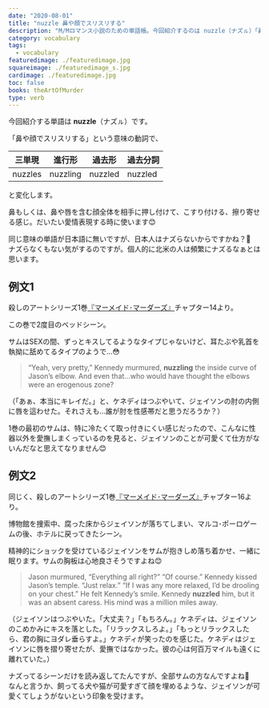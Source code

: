 ```yaml
---
date: "2020-08-01"
title: "nuzzle 鼻や顔でスリスリする"
description: "M/Mロマンス小説のための単語帳。今回紹介するのは nuzzle（ナズㇽ）「鼻や顔でスリスリする」という意味の動詞です。"
category: vocabulary
tags:
  - vocabulary
featuredimage: ./featuredimage.jpg
squareimage: ./featuredimage_s.jpg
cardimage: ./featuredimage.jpg
toc: false
books: theArtOfMurder
type: verb
---
```



今回紹介する単語は __nuzzle__（ナズㇽ）です。

「鼻や顔でスリスリする」という意味の動詞で、

|三単現|進行形|過去形|過去分詞|
|---|---|---|---|
|nuzzles|nuzzling|nuzzled|nuzzled|

と変化します。

鼻もしくは、鼻や唇を含む顔全体を相手に押し付けて、こすり付ける、擦り寄せる感じ。だいたい愛情表現する時に使います😊

同じ意味の単語が日本語に無いですが、日本人はナズらないからですかね？🤔  
ナズらなくもない気がするのですが。個人的に北米の人は頻繁にナズるなぁとは思います。

## 例文1

殺しのアートシリーズ1巻[『マーメイド･マーダーズ』](/mm-romance/the-mermaid-murders/)チャプター14より。

この巻で2度目のベッドシーン。

サムはSEXの間、ずっとキスしてるようなタイプじゃないけど、耳たぶや乳首を執拗に舐めてるタイプのようで…😳

<Blockquote srcName="The Mermaid Murders (The Art of Murder #1)" srcURL="https://amzn.to/3jCzevF" book>
“Yeah, very pretty,” Kennedy murmured, <strong>nuzzling</strong> the inside curve of Jason’s elbow. And even that…who would have thought the elbows were an erogenous zone?
</Blockquote>

<p className="translation">（「あぁ、本当にキレイだ。」と、ケネディはつぶやいて、ジェイソンの肘の内側に唇を這わせた。それさえも...誰が肘を性感帯だと思うだろうか？）</p>

1巻の最初のサムは、特に冷たくて取っ付きにくい感じだったので、こんなに性器以外を愛撫しまくっているのを見ると、ジェイソンのことが可愛くて仕方がないんだなと思えてなりません😊

## 例文2

同じく、殺しのアートシリーズ1巻[『マーメイド･マーダーズ』](/mm-romance/the-mermaid-murders/)チャプター16より。

博物館を捜索中、腐った床からジェイソンが落ちてしまい、マルコ･ポーロゲームの後、ホテルに戻ってきたシーン。

精神的にショックを受けているジェイソンをサムが抱きしめ落ち着かせ、一緒に眠ります。サムの胸板は心地良さそうですよね😊

<Blockquote srcName="The Mermaid Murders (The Art of Murder #1)" srcURL="https://amzn.to/3jCzevF" book>
Jason murmured, “Everything all right?” “Of course.” Kennedy kissed Jason’s temple. “Just relax.” “If I was any more relaxed, I’d be drooling on your chest.” He felt Kennedy’s smile. Kennedy <strong>nuzzled</strong> him, but it was an absent caress. His mind was a million miles away.
</Blockquote>

<p className="translation">（ジェイソンはつぶやいた。「大丈夫？」「もちろん。」ケネディは、ジェイソンのこめかみにキスを落とした。「リラックスしろよ。」「もっとリラックスしたら、君の胸にヨダレ垂らすよ。」ケネディが笑ったのを感じた。ケネディはジェイソンに唇を摺り寄せたが、愛撫ではなかった。彼の心は何百万マイルも遠くに離れていた。）</p>

ナズってるシーンだけを読み返してたんですが、全部サムの方なんですよね🤔  
なんと言うか、飼ってる犬や猫が可愛すぎて顔を埋めるような、ジェイソンが可愛くてしょうがないという印象を受けます。

<VocabularyFooter book="mermaidMurders" />
